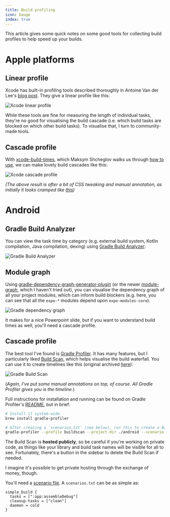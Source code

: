 ```yaml
---
title: Build profiling
icon: Gauge
index: true
---
```


This article gives some quick notes on some good tools for collecting build profiles to help speed up your builds.

# Apple platforms

## Linear profile

Xcode has built-in profiling tools described thoroughly in Antoine Van der Lee's [blog post](https://www.avanderlee.com/optimization/analysing-build-performance-xcode/). They give a linear profile like this:

![Xcode linear profile](./build-profiling-img/xcode-built-in.jpg)

While these tools are fine for measuring the length of individual tasks, they're no good for visualising the build cascade (i.e. which build tasks are blocked on which other build tasks). To visualise that, I turn to community-made tools.

## Cascade profile

With [xcode-build-times](https://github.com/PaulTaykalo/xcode-build-times-rendering), which Maksym Shcheglov walks us through [how to use](https://www.onswiftwings.com/posts/build-time-optimization-part1/), we can make lovely build cascades like this:

![Xcode cascade profile](./build-profiling-img/xcode-cascade.jpg)

_(The above result is after a bit of CSS tweaking and manual annotation, as initially it looks cramped like [this](https://x.com/birch_js/status/1884505338801717746))_

# Android

## Gradle Build Analyzer

You can view the task time by category (e.g. external build system, Kotlin compilation, Java compilation, dexing) using [Gradle Build Analyzer](https://developer.android.com/build/build-analyzer):

![Gradle Build Analyzer](./build-profiling-img/gradle-build-analyzer.png)

## Module graph

Using [gradle-dependency-graph-generator-plugin](https://github.com/vanniktech/gradle-dependency-graph-generator-plugin) (or the newer [module-graph](https://github.com/iurysza/module-graph), which I haven't tried out), you can visualise the dependency graph of all your project modules, which can inform build blockers (e.g. here, you can see that all the `expo-*` modules depend upon `expo-modules-core`).

![Gradle dependency graph](./build-profiling-img/gradle-module-graph.png)

It makes for a nice Powerpoint slide, but if you want to understand build times as well, you'll need a cascade profile.

## Cascade profile

The best tool I've found is [Gradle Profiler](https://github.com/gradle/gradle-profiler). It has many features, but I particularly liked [Build Scan](https://gradle.com/develocity/product/build-scan/), which helps visualise the build waterfall. You can use it to create timelines like this (original archived [here](https://web.archive.org/web/20250916212448/https://scans.gradle.com/s/fzrvu4jy4phac/timeline)):

![Gradle Build Scan](./build-profiling-img/gradle-build-scan.png)

(_Again, I've put some manual annotations on top, of course. All Gradle Profiler gives you is the timeline._)

Full instructions for installation and running can be found on Gradle Profiler's [README](https://github.com/gradle/gradle-profiler?tab=readme-ov-file#gradle-build-scans), but in brief:

```sh
# Install it system-wide.
brew install gradle-profiler

# After creating a `scenarios.txt` (see below), run this to create a Build Scan:
gradle-profiler --profile buildscan --project-dir ./android --scenario-file scenarios.txt simple_build
```

<Callout type='warn'>

The Build Scan is **hosted publicly**, so be careful if you're working on private code, as things like your library and build task names will be visible for all to see. Fortunately, there's a button in the sidebar to delete the Build Scan if needed.

I imagine it's possible to get private hosting through the exchange of money, though.

</Callout>

You'll need a [scenario file](https://github.com/gradle/gradle-profiler?tab=readme-ov-file#advanced-profiling-scenarios). A `scenarios.txt` can be as simple as:

```
simple_build {
  tasks = [":app:assembleDebug"]
  cleanup-tasks = ["clean"]
  daemon = cold
}
```
